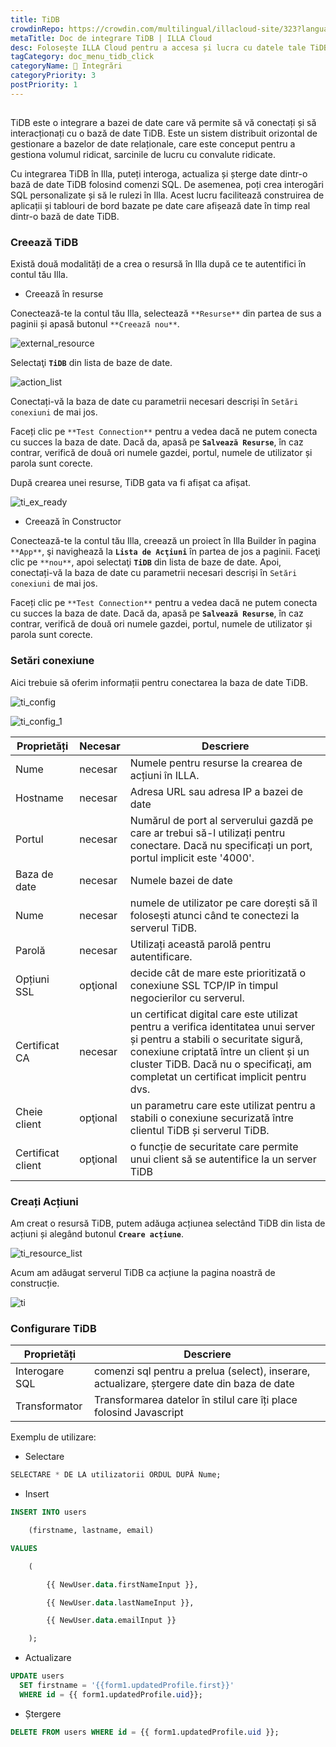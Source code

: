 ```yaml
---
title: TiDB
crowdinRepo: https://crowdin.com/multilingual/illacloud-site/323?languages=ro&filter=basic&value=0
metaTitle: Doc de integrare TiDB | ILLA Cloud
desc: Folosește ILLA Cloud pentru a accesa și lucra cu datele tale TiDB. Creează aplicații care pot interoga, manipula și afișa date. Urmează acest ghid pentru a începe.
tagCategory: doc_menu_tidb_click
categoryName: 🔨 Integrări
categoryPriority: 3
postPriority: 1
---
```


## <h2 hidden>Ce este TiDB?</h2>

TiDB este o integrare a bazei de date care vă permite să vă conectați și să interacționați cu o bază de date TiDB. Este un sistem distribuit orizontal de gestionare a bazelor de date relaționale, care este conceput pentru a gestiona volumul ridicat, sarcinile de lucru cu convalute ridicate.

Cu integrarea TiDB în Illa, puteți interoga, actualiza și șterge date dintr-o bază de date TiDB folosind comenzi SQL. De asemenea, poți crea interogări SQL personalizate și să le rulezi în Illa. Acest lucru facilitează construirea de aplicații și tablouri de bord bazate pe date care afișează date în timp real dintr-o bază de date TiDB.

### Creează TiDB

Există două modalități de a crea o resursă în Illa după ce te autentifici în contul tău Illa.

-   Creează în resurse

Conectează-te la contul tău Illa, selectează `**Resurse**` din partea de sus a paginii și apasă butonul `**Creează nou**`.

![external_resource](https://cdn.illacloud.com/official-website/img/docs/external_resource.png)

Selectaţi **`TiDB`** din lista de baze de date.

![action_list](https://cdn.illacloud.com/official-website/img/docs/action_list.png)

Conectați-vă la baza de date cu parametrii necesari descriși în `Setări conexiuni` de mai jos.

Faceți clic pe `**Test Connection**` pentru a vedea dacă ne putem conecta cu succes la baza de date. Dacă da, apasă pe **`Salvează Resurse`**, în caz contrar, verifică de două ori numele gazdei, portul, numele de utilizator și parola sunt corecte.

După crearea unei resurse, TiDB gata va fi afișat ca afișat.

![ti_ex_ready](https://cdn.illacloud.com/official-website/img/docs/ti_ex_ready.png)

-   Creează în Constructor

Conectează-te la contul tău Illa, creează un proiect în Illa Builder în pagina `**App**`, şi navighează la **`Lista de Acţiuni`** în partea de jos a paginii. Faceţi clic pe `**nou**`, apoi selectaţi **`TiDB`** din lista de baze de date. Apoi, conectați-vă la baza de date cu parametrii necesari descriși în `Setări conexiuni` de mai jos.

Faceți clic pe `**Test Connection**` pentru a vedea dacă ne putem conecta cu succes la baza de date. Dacă da, apasă pe **`Salvează Resurse`**, în caz contrar, verifică de două ori numele gazdei, portul, numele de utilizator și parola sunt corecte.

### Setări conexiune

Aici trebuie să oferim informații pentru conectarea la baza de date TiDB.

![ti_config](https://cdn.illacloud.com/official-website/img/docs/ti_config.png)

![ti_config_1](https://cdn.illacloud.com/official-website/img/docs/ti_config_1.png)

| Proprietăți            | Necesar  | Descriere                                                                                                                                                                                                                                                        |
| ---------------------- | -------- | ---------------------------------------------------------------------------------------------------------------------------------------------------------------------------------------------------------------------------------------------------------------- |
| Nume                   | necesar  | Numele pentru resurse la crearea de acțiuni în ILLA.                                                                                                                                                                                                             |
| Hostname               | necesar  | Adresa URL sau adresa IP a bazei de date                                                                                                                                                                                                                         |
| Portul                 | necesar  | Numărul de port al serverului gazdă pe care ar trebui să-l utilizați pentru conectare. Dacă nu specificați un port, portul implicit este '4000'.                                                                                                                 |
| Baza de date           | necesar  | Numele bazei de date                                                                                                                                                                                                                                             |
| Nume                   | necesar  | numele de utilizator pe care dorești să îl folosești atunci când te conectezi la serverul TiDB.                                                                                                                                                                  |
| Parolă                 | necesar  | Utilizați această parolă pentru autentificare.                                                                                                                                                                                                                   |
| Opțiuni SSL            | opţional | decide cât de mare este prioritizată o conexiune SSL TCP/IP în timpul negocierilor cu serverul.                                                                                                                                                                  |
| Certificat CA          | necesar  | un certificat digital care este utilizat pentru a verifica identitatea unui server și pentru a stabili o securitate sigură, conexiune criptată între un client și un cluster TiDB. Dacă nu o specificați, am completat un certificat implicit pentru dvs.        |
| Cheie client           | opţional | un parametru care este utilizat pentru a stabili o conexiune securizată între clientul TiDB și serverul TiDB.                                                                                                                                                    |
| Certificat client      | opţional | o funcție de securitate care permite unui client să se autentifice la un server TiDB                                                                                                                                                                             |

### Creați Acțiuni

Am creat o resursă TiDB, putem adăuga acțiunea selectând TiDB din lista de acțiuni și alegând butonul **`Creare acțiune`**.

![ti_resource_list](https://cdn.illacloud.com/official-website/img/docs/ti_resource_list.png)

Acum am adăugat serverul TiDB ca acțiune la pagina noastră de construcție.

![ti](https://cdn.illacloud.com/official-website/img/docs/ti.png)

### Configurare TiDB

| Proprietăți      | Descriere                                                                                   |
| ---------------- | ------------------------------------------------------------------------------------------- |
| Interogare SQL   | comenzi sql pentru a prelua (select), inserare, actualizare, ștergere date din baza de date |
| Transformator    | Transformarea datelor în stilul care îți place folosind Javascript                          |

Exemplu de utilizare:

-   Selectare

```sql
SELECTARE * DE LA utilizatorii ORDUL DUPĂ Nume;
```

-   Insert

```sql
INSERT INTO users

	(firstname, lastname, email)

VALUES

	(

		{{ NewUser.data.firstNameInput }},

		{{ NewUser.data.lastNameInput }},

		{{ NewUser.data.emailInput }}

	);
```

-   Actualizare

```sql
UPDATE users
  SET firstname = '{{form1.updatedProfile.first}}'
  WHERE id = {{ form1.updatedProfile.uid}};
```

-   Ștergere

```sql
DELETE FROM users WHERE id = {{ form1.updatedProfile.uid }};
```
